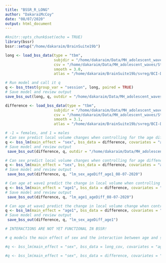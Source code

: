 ```yaml
---
title: "BSSR_R_LONG"
author: "DakaraiMcCoy"
date: "08/07/2020"
output: html_document
---
```


```r
#knitr::opts_chunk$set(echo = TRUE)
library(bssr)
bssr::setup("/home/dakaraim/BrainSuite19b")
```

``` r
long <- load_bss_data(type = "tbm",
                      subjdir = "/home/dakaraim/Data/MH_adolescent_waves/StructuralPipeline/subject_session",
                      csv = "/home/dakaraim/Data/MH_adolescent_waves/StructuralPipeline/subject_session/Common_subject_paired_edited.csv",
                      smooth = 3.0,
                      atlas = "/home/dakaraim/BrainSuite19b/svreg/BCI-DNI_brain_atlas/BCI-DNI_brain")

```

``` r
# Run model and call it q
q <- bss_ttest(group_var = "session", long, paired = TRUE)
# Save model and review output
save_bss_out(long, q, outdir = "/home/dakaraim/Data/MH_adolescent_waves/StructuralPipeline/subject_session/PairedTtest_08-07-20")

```



``` r
difference <- load_bss_data(type = "tbm",
                      subjdir = "/home/dakaraim/Data/MH_adolescent_waves/StructuralPipeline/subject_session",
                      csv = "/home/dakaraim/Data/MH_adolescent_waves/StructuralPipeline/subject_session/Common_subjects_paired.csv",
                      smooth = 3.1,
                      atlas = "/home/dakaraim/BrainSuite19b/svreg/BCI-DNI_brain_atlas/BCI-DNI_brain")

```


``` r
# -1 = females, and 1 = males
# Can sex predict local volume changes when controlling for the age difference between imaging sessions? 
q <- bss_lm(main_effect = "sex", bss_data = difference, covariates = "ageDiff")
# Save model and review output
 save_bss_out(difference, q, outdir = "/home/dakaraim/Data/MH_adolescent_waves/StructuralPipeline/subject_session/lm_sex_ageDiff_08-07-2020")

```

``` r
# Can sex predict local volume changes when controlling for age diffence between imaging sessions and the intial age at wave 1?
q <- bss_lm(main_effect = "sex", bss_data = difference, covariates = "ageDiff + age1")
# Save model and review output
 save_bss_out(difference, q, "lm_sex_ageDiff_age1_08-07-2020")
```

``` r
# Can age at wave1 predict the change in local volume when controlling for the age difference between sessions? 
q <- bss_lm(main_effect = "age1", bss_data = difference, covariates = "ageDiff")
# Save model and review output
 save_bss_out(difference, q, "lm_age1_ageDiff_08-07-2020")
```



``` r
# Can age at wave1 predict the change in local volume change when controlling for ageDiff and sex?
q <- bss_lm(main_effect = "age1", bss_data = difference, covariates = "ageDiff + sex")
# Save model and review output
 save_bss_out(difference, q, "lm_sex_ageDiff_age1")
```

``` r
# INTERACTIONS ARE NOT YET FUNCTIONAL IN BSSR!  

# q models the main effect of sex and the interaction between age and sex 

#q <- bss_lm(main_effect = "sex", bss_data = long_cov, covariates = "ageDiff*sex" )

#q <- bss_lm(main_effect = "sex", bss_data = difference, covariates = "ageDiff*sex" )


```
